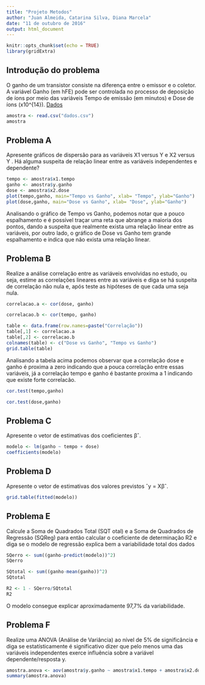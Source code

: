 ```yaml
---
title: "Projeto Metodos"
author: "Juan Almeida, Catarina Silva, Diana Marcela"
date: "11 de outubro de 2016"
output: html_document
---
```


```r
knitr::opts_chunk$set(echo = TRUE)
library(gridExtra)
```

## Introdução do problema

  O ganho de um transistor consiste na diferença entre o emissor e o coletor. A variável Ganho (em hFE) pode ser controlada no processo de deposição de íons por meio das variáveis Tempo de emissão (em minutos) e Dose de íons (x10^{14}). [Dados](https://docs.google.com/spreadsheets/d/1OQ8Ukklrm8pV4WCu7RrhUuJ59XTYnLVoV6bfePCpl9M/edit?usp=sharing)

```r

amostra <- read.csv("dados.csv")
amostra
```

## Problema A

Apresente gráficos de dispersão para as variáveis X1 versus Y e X2 versus Y . Há alguma suspeita de relação linear entre as variáveis independentes e dependente?

```r
tempo <- amostra$x1.tempo
ganho <- amostra$y.ganho
dose <- amostra$x2.dose
plot(tempo,ganho, main="Tempo vs Ganho", xlab= "Tempo", ylab="Ganho")
plot(dose,ganho, main="Dose vs Ganho", xlab= "Dose", ylab="Ganho")
```

  Analisando o gráfico de Tempo vs Ganho, podemos notar que a pouco espalhamento e é possível traçar uma reta que abrange a maioria dos pontos, dando a suspeita que realmente exista uma relação linear entre as variáveis, por outro lado, o gráfico de Dose vs Ganho tem grande espalhamento e indica que não exista uma relação linear.

## Problema B

  Realize a análise correlação entre as variáveis envolvidas no estudo, ou seja, estime as correlações lineares entre as variáveis e diga se há suspeita de correlação não nula e, após teste as hipóteses de que cada uma seja nula.
  
```r
correlacao.a <- cor(dose, ganho)

correlacao.b <- cor(tempo, ganho)

```

```r
table <- data.frame(row.names=paste("Correlação"))
table[,1] <- correlacao.a
table[,2] <- correlacao.b
colnames(table) <- c("Dose vs Ganho", "Tempo vs Ganho")
grid.table(table)

```

Analisando a tabela acima podemos observar que a correlação dose e ganho é proxima a zero indicando que a pouca correlação entre essas variáveis, já a correlação tempo e ganho é bastante proxima a 1 indicando que existe forte correlacão.

```r
cor.test(tempo,ganho)

cor.test(dose,ganho)
```

## Problema C

Apresente o vetor de estimativas dos coeficientes βˆ.

```r
modelo <- lm(ganho ~ tempo + dose)
coefficients(modelo)
```

## Problema D

Apresente o vetor de estimativas dos valores previstos ˆy = Xβˆ.

```r
grid.table(fitted(modelo))
```

## Problema E
Calcule a Soma de Quadrados Total (SQT otal) e a Soma de Quadrados de Regressão (SQReg) para então calcular o coeficiente de determinação R2 e diga se o modelo de regressão explica bem a variabilidade total dos dados

```r
SQerro <- sum((ganho-predict(modelo))^2)
SQerro

SQtotal <- sum((ganho-mean(ganho))^2)
SQtotal

R2 <- 1 - SQerro/SQtotal
R2
```

O modelo consegue explicar aproximadamente 97,7% da variabilidade.

## Problema F
Realize uma ANOVA (Análise de Variância) ao nı́vel de 5% de significância e diga se
estatı́sticamente é significativo dizer que pelo menos uma das variáveis independentes
exerce influência sobre a variável dependente/resposta y.

```r
amostra.anova <- aov(amostra$y.ganho ~ amostra$x1.tempo + amostra$x2.dose)
summary(amostra.anova)
```
